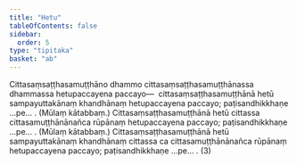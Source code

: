 ```yaml
---
title: "Hetu"
tableOfContents: false
sidebar:
  order: 5
type: "tipitaka"
basket: "ab"
---
```



<DynamicBreadcrumb />

<Division number="300">

<Paragraph number="3056">
Cittasaṃsaṭṭhasamuṭṭhāno dhammo cittasaṃsaṭṭhasamuṭṭhānassa dhammassa hetupaccayena paccayo—  cittasaṃsaṭṭhasamuṭṭhānā hetū sampayuttakānaṃ khandhānaṃ hetupaccayena paccayo; paṭisandhikkhaṇe …pe… . (Mūlaṃ kātabbaṃ.) Cittasaṃsaṭṭhasamuṭṭhānā hetū cittassa cittasamuṭṭhānānañca rūpānaṃ hetupaccayena paccayo; paṭisandhikkhaṇe …pe… . (Mūlaṃ kātabbaṃ.) Cittasaṃsaṭṭhasamuṭṭhānā hetū sampayuttakānaṃ khandhānaṃ cittassa ca cittasamuṭṭhānānañca rūpānaṃ hetupaccayena paccayo; paṭisandhikkhaṇe …pe… . (3)
</Paragraph>
</Division>